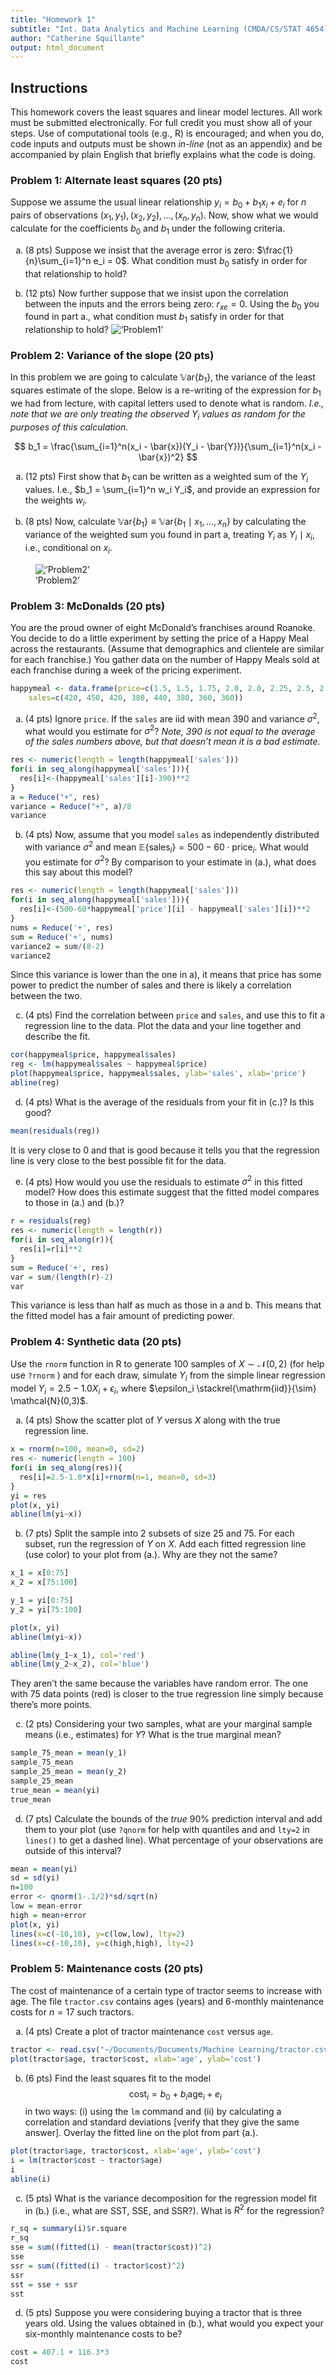 ```yaml
---
title: "Homework 1"
subtitle: "Int. Data Analytics and Machine Learning (CMDA/CS/STAT 4654)"
author: "Catherine Squillante"
output: html_document
---
```



## Instructions

This homework  covers the least squares and linear model lectures.  All work must be submitted electronically.  For full credit you must show all of your steps.   Use of computational tools (e.g., R) is encouraged; and when you do, code inputs and outputs must be shown *in-line* (not as an appendix) and be accompanied by plain English that briefly explains what the code is doing.  

### Problem 1: Alternate least squares (20 pts)

Suppose we assume the usual linear relationship $y_i = b_0 + b_1 x_i + e_i$ for $n$ pairs of observations $(x_1, y_1), (x_2, y_2), \dots, (x_n, y_n)$.  Now, show what we would calculate for the coefficients $b_0$ and $b_1$ under the following criteria.

a.  (8 pts) Suppose we insist that the average error is zero: $\frac{1}{n}\sum_{i=1}^n e_i = 0$.  What condition must $b_0$ satisfy in order for that relationship to hold?

b.  (12 pts)  Now further suppose that we insist upon the correlation between the inputs and the errors being zero: $r_{xe} = 0$.  Using the $b_0$ you found in part a., what condition must $b_1$ satisfy in order for that relationship to hold?
!['Problem1'](prop1.jpg)

### Problem 2: Variance of the slope (20 pts)

In this problem we are going to calculate $\mathbb{V}\mathrm{ar}\{b_1\}$, the variance of the least squares estimate of the slope.  Below is a re-writing of the expression for $b_1$ we had from lecture, with capital letters used to denote what is random.  *I.e., note that we are only treating the observed $Y_i$ values as random for the purposes of this calculation.*

$$
b_1 = \frac{\sum_{i=1}^n(x_i - \bar{x})(Y_i - \bar{Y})}{\sum_{i=1}^n(x_i   - \bar{x})^2}
$$

a.  (12 pts)  First show that $b_1$ can be written as a weighted sum of the $Y_i$ values.  I.e., $b_1 = \sum_{i=1}^n w_i Y_i$, and provide an expression for the weights $w_i$.

b.  (8 pts)  Now, calculate  $\mathbb{V}\mathrm{ar}\{b_1\} \equiv \mathbb{V}\mathrm{ar}\{b_1 \mid x_1, \dots, x_n\}$ by calculating the variance of the weighted sum you found in part a, treating $Y_i$ as $Y_i \mid x_i$, i.e., conditional on $x_i$.  

!['Problem2'](prob2.jpg)

### Problem 3: McDonalds (20 pts)

You are the proud owner of eight McDonald's franchises around Roanoke.  You decide to do a little experiment by setting the price
of a Happy Meal across the restaurants.  (Assume that demographics and clientele are similar for each franchise.)  You gather data on the number of Happy Meals sold at each franchise during a week of the pricing experiment.

```r
happymeal <- data.frame(price=c(1.5, 1.5, 1.75, 2.0, 2.0, 2.25, 2.5, 2.5),
	sales=c(420, 450, 420, 380, 440, 380, 360, 360))
```

a. (4 pts) Ignore `price`.  If the `sales` are iid with mean $390$ and variance $\sigma^2$, what would you estimate for $\sigma^2$?  *Note, 390 is not equal to the average of the sales numbers above, but that doesn't mean it is a bad estimate.*
```r
res <- numeric(length = length(happymeal['sales']))
for(i in seq_along(happymeal['sales'])){
  res[i]<-(happymeal['sales'][i]-390)**2
}
a = Reduce("+", res)
variance = Reduce("+", a)/8
variance
```

b.  (4 pts) Now, assume that you model `sales` as independently distributed with variance $\sigma^2$ and mean $\mathbb{E}\{\mathrm{sales}_i\}=500 - 60\cdot \mathrm{price}_i$.  What would you estimate for $\sigma^2$?  By comparison to your estimate in (a.), what does this say about this model?
```r
res <- numeric(length = length(happymeal['sales']))
for(i in seq_along(happymeal['sales'])){
  res[i]<-(500-60*happymeal['price'][i] - happymeal['sales'][i])**2
}
nums = Reduce('+', res)
sum = Reduce('+', nums)
variance2 = sum/(8-2)
variance2
```
Since this variance is lower than the one in a), it means that price has some power to predict the number of sales and there is likely a correlation between the two.

c.  (4 pts) Find the correlation between `price` and `sales`, and use this to fit a regression line to the data.  Plot the data and your line together and describe the fit.
```r
cor(happymeal$price, happymeal$sales)
reg <- lm(happymeal$sales ~ happymeal$price)
plot(happymeal$price, happymeal$sales, ylab='sales', xlab='price')
abline(reg)
```

d.  (4 pts) What is the average of the residuals from your fit in (c.)?  Is this good?
```r
mean(residuals(reg))
```
It is very close to 0 and that is good because it tells you that the regression line is very close to the best possible fit for the data.

e.  (4 pts) How would you use the residuals to estimate $\sigma^2$ in this fitted model?  How does this estimate suggest that the fitted model compares to those in (a.) and (b.)?
```r
r = residuals(reg)
res <- numeric(length = length(r))
for(i in seq_along(r)){
  res[i]=r[i]**2
}
sum = Reduce('+', res)
var = sum/(length(r)-2)
var
```
This variance is less than half as much as those in a and b. This means that the fitted model has a fair amount of predicting power.

### Problem 4: Synthetic data (20 pts)


Use the `rnorm` function in R to generate 100 samples of $X \sim \mathcal{N}(0,2)$ (for help use `?rnorm` ) and for each draw, simulate $Y_i$ from the simple linear regression model $Y_i = 2.5-1.0X_i + \epsilon_i$, where $\epsilon_i \stackrel{\mathrm{iid}}{\sim} \mathcal{N}(0,3)$.

a.  (4 pts) Show the scatter plot of $Y$ versus $X$ along with the true regression line.
```r
x = rnorm(n=100, mean=0, sd=2)
res <- numeric(length = 100)
for(i in seq_along(res)){
  res[i]=2.5-1.0*x[i]+rnorm(n=1, mean=0, sd=3)
}
yi = res
plot(x, yi)
abline(lm(yi~x))
```

b. (7 pts) Split the sample into 2 subsets of size 25 and 75. For each subset, run the regression of $Y$ on $X$.  Add each fitted regression line (use color) to your plot from (a.). Why are they not the same?  
```r
x_1 = x[0:75]
x_2 = x[75:100]

y_1 = yi[0:75]
y_2 = yi[75:100]

plot(x, yi)
abline(lm(yi~x))

abline(lm(y_1~x_1), col='red')
abline(lm(y_2~x_2), col='blue')
```

They aren't the same because the variables have random error. The one with 75 data points (red) is closer to the true regression line simply because there's more points.

c.  (2 pts) Considering your two samples, what are your marginal sample means (i.e., estimates) for $Y$?  What is the true marginal mean?  
```r
sample_75_mean = mean(y_1)
sample_75_mean
sample_25_mean = mean(y_2)
sample_25_mean
true_mean = mean(yi)
true_mean
```

d.  (7 pts) Calculate the bounds of the *true* 90% prediction interval and add them to your plot (use `?qnorm` for help with quantiles and and `lty=2` in `lines()` to get a dashed line).  What percentage of your observations are outside of this interval? 
```r
mean = mean(yi)
sd = sd(yi)
n=100
error <- qnorm(1-.1/2)*sd/sqrt(n)
low = mean-error
high = mean+error
plot(x, yi)
lines(x=c(-10,10), y=c(low,low), lty=2)
lines(x=c(-10,10), y=c(high,high), lty=2)
```


### Problem 5: Maintenance costs (20 pts)

The cost of maintenance of a certain type of tractor seems to increase with age.  The file `tractor.csv` contains ages (years) and 6-monthly maintenance costs for $n=17$ such tractors.

a.  (4 pts) Create a plot of tractor maintenance `cost` versus `age`.
```r
tractor <- read.csv("~/Documents/Documents/Machine Learning/tractor.csv")
plot(tractor$age, tractor$cost, xlab='age', ylab='cost')
```

b.  (6 pts) Find the least squares fit to the model
$$
\mathrm{cost}_i = b_0 + b_i \mathrm{age}_i + e_i
$$
in two ways: (i) using the `lm` command and (ii) by calculating a correlation and standard deviations [verify that they give the same answer].  Overlay the fitted line on the plot from part (a.).
```r
plot(tractor$age, tractor$cost, xlab='age', ylab='cost')
i = lm(tractor$cost ~ tractor$age)
i
abline(i)
```

c.  (5 pts) What is the variance decomposition for the regression model fit in (b.) (i.e., what are SST, SSE, and SSR?).  What is $R^2$ for the regression?
```r
r_sq = summary(i)$r.square
r_sq
sse = sum((fitted(i) - mean(tractor$cost))^2)
sse
ssr = sum((fitted(i) - tractor$cost)^2)
ssr
sst = sse + ssr
sst
```

d.  (5 pts) Suppose you were considering buying a tractor that is three years old.  Using the values obtained in (b.), what would you expect your six-monthly maintenance costs to be?  
```r
cost = 407.1 + 116.3*3
cost
```

